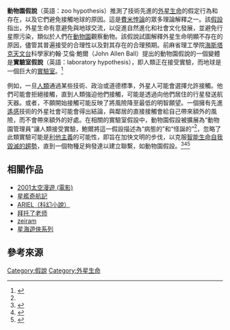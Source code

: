 '''動物園假說'''（英語：zoo hypothesis）推測了技術先進的[[外星生命|外星生命]]的假定行為和存在，以及它們避免接觸地球的原因。這是[[費米悖論|費米悖論]]的眾多理論解釋之一。該[[假設|假設]]指出，外星生命有意避免與地球交流，以促進自然進化和社會文化發展，並避免行星際污染，類似於人們在[[動物園|動物園]]觀察動物。該假說試圖解釋外星生命明顯不存在的原因，儘管其普遍接受的合理性以及對其存在的合理預期。前麻省理工學院[[海斯塔克天文台|海斯塔克天文台]]科學家約翰·艾倫·鮑爾（John Allen Ball）提出的動物園假說的一個變體是'''實驗室假說'''（英語：laboratory hypothesis），即人類正在接受實驗，而地球是一個巨大的[[實驗室|實驗室]]。<ref name="ball">{{cite journal|title=The Zoo Hypothesis|last=Ball|first=John A.|date=Jul 1973|journal=[[International_Journal_of_Solar_System_Studies|Icarus]]|issue=3|doi=10.1016/0019-1035(73)90111-5|volume=19|pages=347–349|bibcode=1973Icar...19..347B}}</ref>

例如，一旦[[人類|人類]]通過某些技術、政治或道德標準，外星人可能會選擇允許接觸。他們可能會拒絕接觸，直到人類強迫他們接觸，可能是透過向他們居住的行星發送航天器。或者，不願開始接觸可能反映了將風險降至最低的明智願望。一個擁有先進[[遙感|遙感]]技術的外星社會可能會得出結論，與鄰居的直接接觸會給自己帶來額外的風險，而不會帶來額外的好處。在相關的實驗室假設中，動物園假設被擴展為“動物園管理員”讓人類接受實驗，鮑爾將這一假設描述為“病態的”和“怪誕的”<ref name="ball" />，忽略了此類實驗可能是[[利他主義|利他主義]]的可能性，即旨在加快文明的步伐，以克服[[費米悖論|智能生命自我毀滅的趨勢]]，直到一個物種足夠發達以建立聯繫，如動物園假設。<ref>{{Cite journal|title=Imachinations of Peace: Scientifictions of Peace in Iain M. Banks's The Player of Games|last=Lippens|first=Ronnie|date=2002|journal=Utopian Studies|issue=1|volume=13|pages=135–147|language=en|issn=1045-991X|oclc=5542757341}}</ref><ref>{{Cite journal|title='Special Circumstances': Intervention by a Liberal Utopia|url=https://archive.org/details/sim_millennium-journal-of-international-studies_2001_30_3/page/625|last=Brown|first=Chris|date=2001|journal=Millennium: Journal of International Studies|issue=3|doi=10.1177/03058298010300031601|volume=30|pages=625–633|issn=0305-8298|s2cid=143328512}}</ref><ref>{{Cite journal|title=Culture Clash: Ambivalent Heroes and the Ambiguous Utopia in the Work of Iain M. Banks|url=http://strangehorizons.com/non-fiction/articles/culture-clash-ambivalent-heroes-and-the-ambiguous-utopia-in-the-work-of-iain-m-banks/|last=Horwich|first=David|date=2002|journal=Strange Horizons|volume=21 January 2002|access-date=2022-01-06|archive-date=2022-01-06|archive-url=https://web.archive.org/web/20220106043947/http://strangehorizons.com/non-fiction/articles/culture-clash-ambivalent-heroes-and-the-ambiguous-utopia-in-the-work-of-iain-m-banks/|dead-url=no}}</ref>

==相關作品==
*[[2001太空漫遊_(電影)|2001太空漫遊 (電影)]]
*[[星艦奇航記|星艦奇航記]]
*[[ARIEL（科幻小說）|ARIEL（科幻小說）]]
*[[拜托了老师|拜托了老师]]
*[[zeiram|zeiram]]
*[[星海遊俠系列|星海遊俠系列]]

==參考來源==
{{reflist|30em}}

{{Extraterrestrial life}}

[[Category:假說|Category:假說]]
[[Category:外星生命|Category:外星生命]]